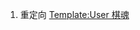 #重定向 [[Template:User 棋魂]]
<!-----{{Userbox
  |border-c = #000000
  |border-s = 2
  |id-c = #fffff0
  |id-s = 11
  |id = {{lang|ja|ヒカルの碁}}
  |info-s = 11
  |info=<font color=#ffffff>這個用戶喜歡</font>'''文字|<font color=#fffff0>白色</font>'''<font color=#ffffff>。</font>
  |info-c=#000000
}}-->